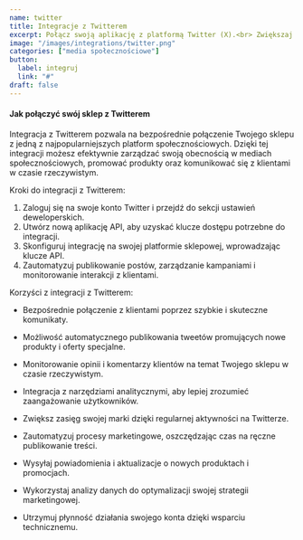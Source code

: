 ```yaml
---
name: twitter
title: Integracje z Twitterem
excerpt: Połącz swoją aplikację z platformą Twitter (X).<br> Zwiększaj swoje zasięgi.
image: "/images/integrations/twitter.png"
categories: ["media społecznościowe"]
button:
  label: integruj
  link: "#"
draft: false
---
```


#### Jak połączyć swój sklep z Twitterem

Integracja z Twitterem pozwala na bezpośrednie połączenie Twojego sklepu z jedną z najpopularniejszych platform społecznościowych. Dzięki tej integracji możesz efektywnie zarządzać swoją obecnością w mediach społecznościowych, promować produkty oraz komunikować się z klientami w czasie rzeczywistym.

Kroki do integracji z Twitterem:
1. Zaloguj się na swoje konto Twitter i przejdź do sekcji ustawień deweloperskich.
2. Utwórz nową aplikację API, aby uzyskać klucze dostępu potrzebne do integracji.
3. Skonfiguruj integrację na swojej platformie sklepowej, wprowadzając klucze API.
4. Zautomatyzuj publikowanie postów, zarządzanie kampaniami i monitorowanie interakcji z klientami.

Korzyści z integracji z Twitterem:
- Bezpośrednie połączenie z klientami poprzez szybkie i skuteczne komunikaty.
- Możliwość automatycznego publikowania tweetów promujących nowe produkty i oferty specjalne.
- Monitorowanie opinii i komentarzy klientów na temat Twojego sklepu w czasie rzeczywistym.
- Integracja z narzędziami analitycznymi, aby lepiej zrozumieć zaangażowanie użytkowników.

- Zwiększ zasięg swojej marki dzięki regularnej aktywności na Twitterze.
- Zautomatyzuj procesy marketingowe, oszczędzając czas na ręczne publikowanie treści.
- Wysyłaj powiadomienia i aktualizacje o nowych produktach i promocjach.
- Wykorzystaj analizy danych do optymalizacji swojej strategii marketingowej.
- Utrzymuj płynność działania swojego konta dzięki wsparciu technicznemu.

